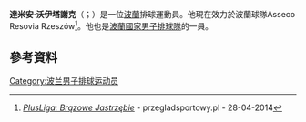 '''達米安·沃伊塔謝克'''（{{lang-pl|Damian Wojtaszek}}；{{bd|1988年|9月7日}}）是一位[[波蘭|波蘭]]排球運動員。他現在效力於波蘭球隊Asseco Resovia Rzeszów<ref>[http://www.przegladsportowy.pl/siatkowka/plusliga,jastrzebski-wegiel-zdobyl-brazowy-medal-mistrzostw-polski-siatkarzy-,artykul,464267,1,904.html ''PlusLiga: Brązowe Jastrzębie''] {{Wayback|url=http://www.przegladsportowy.pl/siatkowka/plusliga,jastrzebski-wegiel-zdobyl-brazowy-medal-mistrzostw-polski-siatkarzy-,artykul,464267,1,904.html |date=20160303225504 }} - przegladsportowy.pl - 28-04-2014</ref>。他也是[[波蘭國家男子排球隊|波蘭國家男子排球隊]]的一員。
==參考資料==
{{reflist}}
{{DEFAULTSORT:Wojtaszek, Damian}}
[[Category:波兰男子排球运动员|Category:波兰男子排球运动员]]